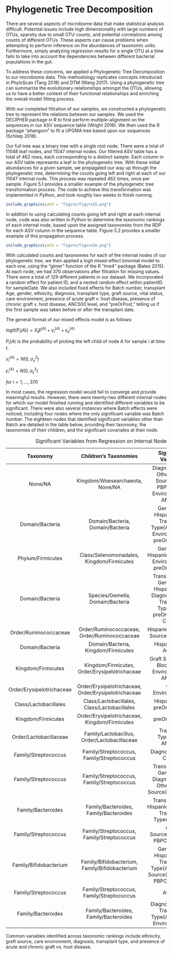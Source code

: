 # Phylogenetic Tree Decomposition

There are several aspects of microbiome data that make statistical analysis difficult. Potential issues include high dimensionality with large numbers of OTUs, sparsity due to small OTU counts, and potential correlations among counts of different OTUs. These aspects can cause problems when attempting to perform inference on the abundances of taxonomic units. Furthermore, simply analyzing regression results for a single OTU at a time fails to take into account the dependencies between different bacterial populations in the gut.

To address these concerns, we applied a Phylogenetic Tree Decomposition to our microbiome data. This methodology replicates concepts introduced in PhyloScan (Tang 2018) and DTM (Wang 2017). Using a phylogenetic tree can summarize the evolutionary relationships amongst the OTUs, allowing us to have a better context of their functional relationships and enriching the overall model fitting process.

With our completed filtration of our samples, we constructed a phylogenetic tree to represent the relations between our samples. We used the DECIPHER package in R to first perform multiple-alignment on the sequences in our ASV sequence table (Wright 2016). We then used the R package "phangorn" to fit a UPGMA tree based upon our sequences (Schliep 2018).

Our full tree was a binary tree with a single root node. There were a total of 11048 leaf nodes, and 11047 internal nodes. Our filtered ASV table has a total of 462 rows, each corresponding to a distinct sample. Each column in our ASV table represents a leaf in the phylogenetic tree. With these initial abundances for a given sample, we propagated our way up through the phylogenetic tree, determining the counts going left and right at each of our 11047 internal node. This process was repeated 462 times, once per sample. Figure 5.1 provides a smaller example of the phylogenetic tree transformation process. The code to achieve this transformation was implemented in Python, and took roughly two weeks to finish running.

```r
include_graphics(path = "figure/figure15.png")
```

In addition to using calculating counts going left and right at each internal node, code was also written in Python to determine the taxonomic rankings of each internal node, based upon the assigned taxonomies from the RDP for each ASV column in the sequence table. Figure 5.2 provides a smaller example of this propagation process.

```r
include_graphics(path = "figure/figure16.png")
```

With calculated counts and taxonomies for each of the internal nodes of our phylogenetic tree, we then applied a logit mixed-effect binomial model to each one, using the "glmer" function of the R "lme4" package (Bates 2015). At each node, we had 370 observations after filtration for missing values. There were a total of 129 different patients in our dataset. We incorporated a random effect for patient ID, and a nested random effect within patientID for sampleDate. We also included fixed effects for Batch number, transplant Age, gender, ethnicity, diagnosis, transplant type, graft source, vital status, care environment, presence of acute graft v. host disease, presence of chronic graft v. host disease, ANC500 level, and "preOrPost," telling us if the first sample was taken before or after the transplant date. 


The general format of our mixed effects model is as follows:

$logit(P_{i}(A)) = X_{i}\beta^{(A)} + \gamma_{i}^{(A)} + \epsilon_{it}^{(A)}$

$P_{i}(A)$ is the probability of picking the left child of node A for sample $i$ at time $t$.

$\gamma_{i}^{(A)} = N(0, \sigma_{\gamma}^{2})$

$\epsilon_{i}^{(A)} = N(0, \sigma_{\epsilon}^{2})$

$for \ i = 1,...,370$

In most cases, the regression model would fail to converge and provide meaningful results. However, there were twenty-two different internal nodes for which our model finished running and identified different variables to be significant. There were also several instances where Batch effects were noticed, including four nodes where the only significant variable was Batch number. The eighteen nodes that identified significant variables other than Batch are detailed in the table below, providing their taxonomy, the taxonomies of their children, and the significant covariates at their node.

<p>
----------------------------------------------------------------------------------
 Taxonomy                    Children's Taxonomies                                  Significant Variables
--------------------------- ------------------------------------------------------ ---------------------------
 None/NA                     Kingdom/Woesearchaeota, None/NA                        Diagnosis(MDS, Other), Graft Source(Cord, PBPC), Care Environment(2), ANC500
  
 Domain/Bacteria             Domain/Bacteria, Domain/Bacteria                       Gender(M), Hispanic(Yes), Transplant Type(Auto), Care Environment(2), preOrPost(pre)
  
 Phylum/Firmicutes           Class/Selenomonadales, Kingdom/Firmicutes              Gender(M), Hispanic(Unk), Care Environment(2), preOrPost(pre)  
 
 Domain/Bacteria             Species/Gemella, Domain/Bacteria                       Transplant Age, Gender(M), Hispanic(Unk), Diagnosis(MDS), Transplant Type(Auto), preOrPost(pre), CGVHD
  
 Order/Ruminococcaceae       Order/Ruminococcaceae, Order/Ruminococcaceae           Hispanic(Yes), Graft Source(BM/PBPC)
  
 Domain/Bacteria             Domain/Bacteria, Kingdom/Firmicutes                    Hispanic(Yes), AGVHD
  
 Kingdom/Firmicutes          Kingdom/Firmicutes, Order/Erysipelotrichaceae          Graft Source(Cord Blood), Care Environment(2), ANC500
  
 Order/Erysipelotrichaceae   Order/Erysipelotrichaceae, Order/Erysipelotrichaceae   Care Environment(3)  
  
 Class/Lactobacillales       Class/Lactobacillales, Class/Lactobacillales           Hispanic(Yes), preOrPost(pre)
  
 Kingdom/Firmicutes          Order/Erysipelotrichaceae, Kingdom/Firmicutes          preOrPost(pre)
  
 Order/Lactobacillaceae      Family/Lactobacillus, Order/Lactobacillaceae           Transplant Type(Auto), ANC500
  
 Family/Streptococcus        Family/Streptococcus, Family/Streptococcus             Diagnosis(Other), CGVHD
  
 Family/Streptococcus        Family/Streptococcus, Family/Streptococcus             Transplant Age, Gender(M), Diagnosis(MDS, Other), Graft Source(Cord Blood)
  
 Family/Bacteroides          Family/Bacteroides, Family/Bacteroides                 Transplant Age, Hispanic(Unknown), Transplant Type(Allo-DLI)

 Family/Streptococcus        Family/Streptococcus, Family/Streptococcus             Graft Source(BM/PBPC, PBPC), CGVHD         

 Family/Bifidobacterium       Family/Bifidobacterium, Family/Bifidobacterium        Gender(M), Hispanic(Yes), Transplant Type(Auto), Graft Source(Cord Blood, PBPC), AGVHD
    
 Family/Streptococcus         Family/Streptococcus, Family/Streptococcus            AGVHD
      
 Family/Bacteroides           Family/Bacteroides, Family/Bacteroides                Diagnosis(Other), Transplant Type(Auto), Care Environment(2)
------------- ----------------- --------------------- ----------------------------------------------------------
Table: Significant Variables from Regression on Internal Nodes 

</p>

Common variables identified across taxonomic rankings include ethnicity, graft source, care environment, diagnosis, transplant type, and presence of acute and chronic graft vs. host disease.